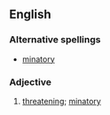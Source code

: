 {{rfv}}
==English==
===Alternative spellings===
* [[minatory]]

===Adjective===
{{en-adj}}

# {{obsolete}} [[threatening]]; [[minatory]]
